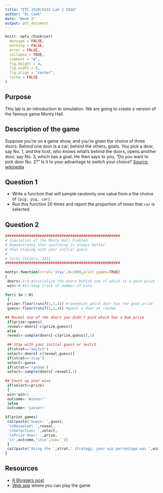 ```yaml
---
title: "ETC 2420/5242 Lab 2 2016"
author: "Di Cook"
date: "Week 2"
output: pdf_document
---
```


```r
knitr::opts_chunk$set(
  message = FALSE,
  warning = FALSE,
  error = FALSE, 
  collapse = TRUE,
  comment = "#",
  fig.height = 4,
  fig.width = 8,
  fig.align = "center",
  cache = FALSE
)
```

## Purpose

This lab is an introduction to simulation. We are going to create a version of the famous game Monty Hall. 

## Description of the game

Suppose you're on a game show, and you're given the choice of three doors: Behind one door is a car; behind the others, goats. You pick a door, say No. 1, and the host, who knows what's behind the doors, opens another door, say No. 3, which has a goat. He then says to you, "Do you want to pick door No. 2?" Is it to your advantage to switch your choice? [Source: wikipedia](https://en.wikipedia.org/wiki/Monty_Hall_problem)

## Question 1

- Write a function that will sample randomly one value from a the choice of `{pig, pig, car}`.
- Run this function 20 times and report the proportion of times that `car` is selected.

## Question 2



```r
#####################################################
# Simulation of the Monty Hall Problem
# Demonstrates that switching is always better
# than staying with your initial guess
#
# Corey Chivers, 2012
#####################################################
 
monty<-function(strat='stay',N=1000,print_games=TRUE)
{
 doors<-1:3 #initialize the doors behind one of which is a good prize
 win<-0 #to keep track of number of wins
 
for(i in 1:N)
 {
 prize<-floor(runif(1,1,4)) #randomize which door has the good prize
 guess<-floor(runif(1,1,4)) #guess a door at random
 
## Reveal one of the doors you didn't pick which has a bum prize
 if(prize!=guess)
 reveal<-doors[-c(prize,guess)]
 else
 reveal<-sample(doors[-c(prize,guess)],1)
 
 ## Stay with your initial guess or switch
 if(strat=='switch')
 select<-doors[-c(reveal,guess)]
 if(strat=='stay')
 select<-guess
 if(strat=='random')
 select<-sample(doors[-reveal],1)
 
## Count up your wins
 if(select==prize)
 {
 win<-win+1
 outcome<-'Winner!'
 }else
 outcome<-'Losser!'
 
if(print_games)
 cat(paste('Guess: ',guess,
 '\nRevealed: ',reveal,
 '\nSelection: ',select,
 '\nPrize door: ',prize,
 '\n',outcome,'\n\n',sep=''))
 }
 cat(paste('Using the ',strat,' strategy, your win percentage was ',win/N*100,'%\n',sep='')) #Print the win percentage of your strategy
}
```


## Resources


- [R Bloggers post](http://www.r-bloggers.com/monty-hall-by-simulation-in-r/)
- [Web app](http://www.shodor.org/interactivate/activities/SimpleMontyHall/) where you can play the game


